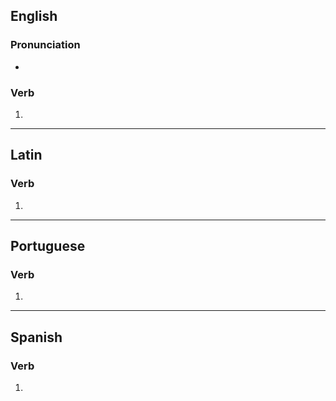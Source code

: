 {{also|competés|compètes}}

==English==

===Pronunciation===
* {{IPA|en|/kəmˈpiːts/}}

===Verb===
{{head|en|verb form}}

# {{en-third-person singular of|compete}}

----

==Latin==

===Verb===
{{la-verb-form|competēs}}

# {{inflection of|la|competō||2|s|futr|actv|indc}}

----

==Portuguese==

===Verb===
{{head|pt|verb form}}

# {{inflection of|pt|competir||2|s|pres|indc}}

----

==Spanish==

===Verb===
{{head|es|verb form}}

# {{es-verb form of|ending=er|mood=indicative|tense=present|pers=2|formal=no|number=singular|competer}}
